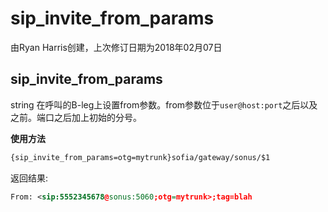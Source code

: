 # sip_invite_from_params

由Ryan Harris创建，上次修订日期为2018年02月07日

## sip_invite_from_params

string 在呼叫的B-leg上设置from参数。from参数位于`user@host:port`之后以及之前。端口之后加上初始的分号。

**使用方法**

```xml
{sip_invite_from_params=otg=mytrunk}sofia/gateway/sonus/$1
```

返回结果:

```xml
From: <sip:5552345678@sonus:5060;otg=mytrunk>;tag=blah
```
